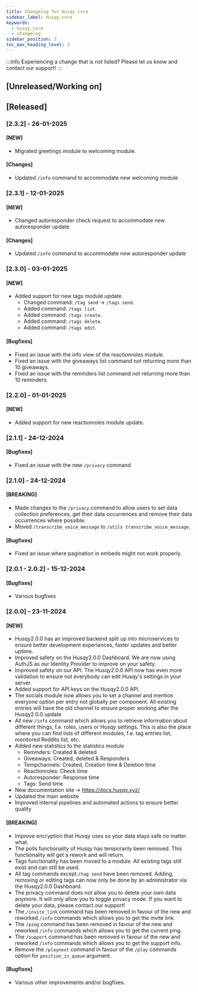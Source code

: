 ```yaml
---
title: Changelog for Husqy.core
sidebar_label: Husqy.core
keywords:
  - husqy.core
  - changelog
sidebar_position: 3
toc_max_heading_level: 3
---
```


:::info
Experiencing a change that is not listed? Please let us know and contact our support!
:::

## [Unreleased/Working on]

## [Released]

### [2.3.2] - 26-01-2025

#### [NEW]

- Migrated greetings module to welcoming module.

#### [Changes]

- Updated `/info` command to accommodate new welcoming module

### [2.3.1] - 12-01-2025

#### [NEW]

- Changed autoresponder check request to accommodate new autoresponder update.

#### [Changes]

- Updated `/info` command to accommodate new autoresponder update

### [2.3.0] - 03-01-2025

#### [NEW]

- Added support for new tags module update.
  - Changed command: `/tag send` -> `/tags send`.
  - Added command: `/tags list`.
  - Added command: `/tags create`.
  - Added command: `/tags delete`.
  - Added command: `/tags edit`.

#### [Bugfixes]

- Fixed an issue with the info view of the reactionroles module.
- Fixed an issue with the giveaways list command not returning more than 10 giveaways.
- Fixed an issue with the reminders list command not returning more than 10 reminders.

### [2.2.0] - 01-01-2025

#### [NEW]

- Added support for new reactionroles module update.

### [2.1.1] - 24-12-2024

#### [Bugfixes]

- Fixed an issue with the new `/privacy` command

### [2.1.0] - 24-12-2024

#### [BREAKING]

- Made changes to the `/privacy` command to allow users to set data collection preferences, get their data occurrences and remove their data occurrences where possible.
- Moved `/transcribe_voice_message` to `/utils transcribe_voice_message`.

#### [Bugfixes]

- Fixed an issue where pagination in embeds might not work properly.

### [2.0.1 - 2.0.2] - 15-12-2024

#### [Bugfixes]

- Various bugfixes

### [2.0.0] - 23-11-2024

#### [NEW]

- Husqy2.0.0 has an improved backend split up into microservices to ensure better development experiences, faster updates and better uptime.
- Improved safety on the Husqy2.0.0 Dashboard. We are now using AuthJS as our Identity Provider to improve on your safety.
- Improved safety on our API. The Husqy2.0.0 API now has even more validation to ensure not everybody can edit Husqy's settings in your server.
- Added support for API keys on the Husqy2.0.0 API.
- The socials module now allows you to set a channel and mention everyone option per entry not globally per component. All existing entries will have the old channel to ensure proper working after the Husqy2.0.0 update
- All new `/info` command which allows you to retrieve information about different things, f.e. roles, users or Husqy settings. This is also the place where you can find lists of different modules, f.e. tag entries list, monitored Reddits list, etc.
- Added new statistics to the statistics module
  - Reminders: Created & deleted
  - Giveaways: Created, deleted & Responders
  - Tempchannels: Created, Creation time & Deletion time
  - Reactionroles: Check time
  - Autoresponder: Response time
  - Tags: Send time
- New documentation site -> https://docs.husqy.xyz/
- Updated the main website
- Improved internal pipelines and automated actions to ensure better quality

#### [BREAKING]

- Improve encryption that Husqy uses so your data stays safe no matter what.
- The polls functionality of Husqy has temporarily been removed. This functionality will get a rework and will return.
- Tags functionality has been moved to a module. All existing tags still exist and can still be used.
- All tag commands except `/tag send` have been removed. Adding, removing or editing tags can now only be done by an administrator via the Husqy2.0.0 Dashboard.
- The privacy command does not allow you to delete your own data anymore. It will only allow you to toggle privacy mode. If you want to delete your data, please contact our support!
- The `/invite_link` command has been removed in favour of the new and reworked `/info` commands which allows you to get the invite link.
- The `/ping` command has been removed in favour of the new and reworked `/info` commands which allows you to get the current ping.
- The `/support` command has been removed in favour of the new and reworked `/info` commands which allows you to get the support info.
- Remove the `/playnext` command in favour of the `/play` commands option for `position_in_queue` argument.

#### [Bugfixes]

- Various other improvements and/or bugfixes.
